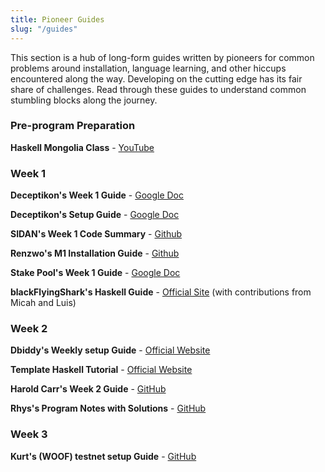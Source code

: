 ```yaml
---
title: Pioneer Guides
slug: "/guides"
---
```



<TabNavigation active={1} />

This section is a hub of long-form guides written by pioneers for common problems around installation, language learning, and other hiccups encountered along the way. Developing on the cutting edge has its fair share of challenges. Read through these guides to understand common stumbling blocks along the journey.

### Pre-program Preparation

**Haskell Mongolia Class** - [YouTube](https://www.youtube.com/playlist?list=PLJ3w5xyG4JWmBVIigNBytJhvSSfZZzfTm)

### Week 1

**Deceptikon's Week 1 Guide** - [Google Doc](https://docs.google.com/document/d/1Z1WUKQ3qk_dqZVUnuCsshLJyRiaD33zH1m8Izqd-I54/edit)

**Deceptikon's Setup Guide** - [Google Doc](https://docs.google.com/document/d/15QR25eWgg587FTPnuf6Si_lpux-uFQsY_2Gj_4vf4lM/edit?usp=sharing)

**SIDAN's Week 1 Code Summary** - [Github](https://github.com/SIDANWhatever/PlutusPioneerProgramme/blob/main/Week01-code-summary.md)

**Renzwo's M1 Installation Guide** - [Github](https://github.com/renzwo/cardano-plutus-apps-install-m1/blob/main/README.md)

**Stake Pool's Week 1 Guide** - [Google Doc](https://docs.google.com/document/d/1y9iRB42Em5jM49DCL1y7YvXFL-1ykd2I6wDVww-n3mc/)

**blackFlyingShark's Haskell Guide** - [Official Site](https://www.basharjaankhan.com/posts/ppp-third-cohort-week01) (with contributions from Micah and Luis)

### Week 2

**Dbiddy's Weekly setup Guide** - [Official Website](https://libertyseeds.ca/2022/01/20/Plutus-Pioneers-Weekly-Environment-Setup-with-git-and-nix-shell/)

**Template Haskell Tutorial** - [Official Website](https://markkarpov.com/tutorial/th.html)

**Harold Carr's Week 2 Guide** - [GitHub](https://github.com/haroldcarr/plutus-pioneer-program-3/blob/main/Lecture-2/Lecture-2.org)

**Rhys's Program Notes with Solutions** - [GitHub](https://github.com/rhystmorgan/plutus-pioneer)

### Week 3

**Kurt's (WOOF) testnet setup Guide** - [GitHub](https://github.com/woofpool/cardano-private-testnet-setup)
